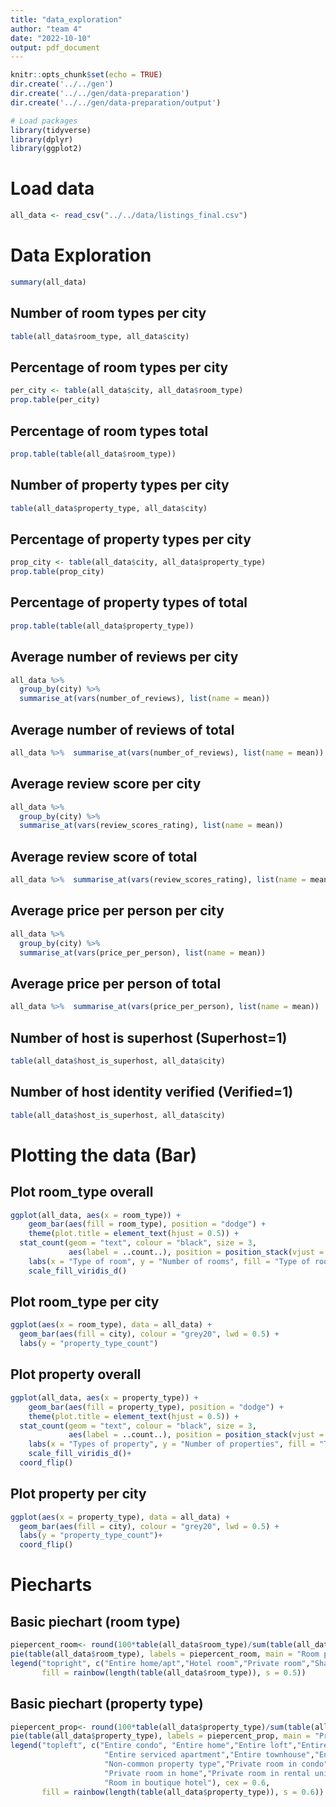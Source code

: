 ---
title: "data_exploration"
author: "team 4"
date: "2022-10-10"
output: pdf_document
---

```{r setup, include=FALSE}
knitr::opts_chunk$set(echo = TRUE)
dir.create('../../gen')
dir.create('../../gen/data-preparation')
dir.create('../../gen/data-preparation/output')
```

```{r, include=FALSE}
# Load packages
library(tidyverse)
library(dplyr)
library(ggplot2)
```

# Load data
```{r, echo=FALSE}
all_data <- read_csv("../../data/listings_final.csv")
```


# Data Exploration

```{r all_data}
summary(all_data)
```

## Number of room types per city
```{r}
table(all_data$room_type, all_data$city)
```

## Percentage of room types per city
```{r}
per_city <- table(all_data$city, all_data$room_type)
prop.table(per_city)
```

## Percentage of room types total
```{r}
prop.table(table(all_data$room_type))
```

## Number of property types per city
```{r}
table(all_data$property_type, all_data$city)
```

## Percentage of property types per city
```{r}
prop_city <- table(all_data$city, all_data$property_type)
prop.table(prop_city)
```

## Percentage of property types of total
```{r}
prop.table(table(all_data$property_type))
```

## Average number of reviews per city
```{r}
all_data %>%
  group_by(city) %>%
  summarise_at(vars(number_of_reviews), list(name = mean))
```

## Average number of reviews of total
```{r}
all_data %>%  summarise_at(vars(number_of_reviews), list(name = mean))
```

## Average review score per city
```{r}
all_data %>%
  group_by(city) %>%
  summarise_at(vars(review_scores_rating), list(name = mean))
```

## Average review score of total
```{r}
all_data %>%  summarise_at(vars(review_scores_rating), list(name = mean))
```

## Average price per person per city
```{r}
all_data %>%
  group_by(city) %>%
  summarise_at(vars(price_per_person), list(name = mean))
```

## Average price per person of total
```{r}
all_data %>%  summarise_at(vars(price_per_person), list(name = mean))
```

## Number of host is superhost (Superhost=1)
```{r}
table(all_data$host_is_superhost, all_data$city)
```

## Number of host identity verified (Verified=1)
```{r}
table(all_data$host_is_superhost, all_data$city)
```

# Plotting the data (Bar)

## Plot room_type overall
```{r}
ggplot(all_data, aes(x = room_type)) +
    geom_bar(aes(fill = room_type), position = "dodge") +
    theme(plot.title = element_text(hjust = 0.5)) +
  stat_count(geom = "text", colour = "black", size = 3,
             aes(label = ..count..), position = position_stack(vjust = 0.5)) +
    labs(x = "Type of room", y = "Number of rooms", fill = "Type of room") +
    scale_fill_viridis_d()
```

## Plot room_type per city
```{r}
ggplot(aes(x = room_type), data = all_data) +
  geom_bar(aes(fill = city), colour = "grey20", lwd = 0.5) +
  labs(y = "property_type_count")
```

## Plot property overall
```{r}
ggplot(all_data, aes(x = property_type)) +
    geom_bar(aes(fill = property_type), position = "dodge") +
    theme(plot.title = element_text(hjust = 0.5)) +
  stat_count(geom = "text", colour = "black", size = 3,
             aes(label = ..count..), position = position_stack(vjust = 1)) +
    labs(x = "Types of property", y = "Number of properties", fill = "Types of property") +
    scale_fill_viridis_d()+
  coord_flip()
```

## Plot property per city
```{r}
ggplot(aes(x = property_type), data = all_data) +
  geom_bar(aes(fill = city), colour = "grey20", lwd = 0.5) +
  labs(y = "property_type_count")+
  coord_flip()
```


# Piecharts

## Basic piechart (room type)
```{r}
piepercent_room<- round(100*table(all_data$room_type)/sum(table(all_data$room_type)), 1)
pie(table(all_data$room_type), labels = piepercent_room, main = "Room pie chart", col = rainbow(length(table(all_data$room_type)), s = 0.5))
legend("topright", c("Entire home/apt","Hotel room","Private room","Shared room"), cex = 0.8,
       fill = rainbow(length(table(all_data$room_type)), s = 0.5))
```

## Basic piechart (property type)
```{r}
piepercent_prop<- round(100*table(all_data$property_type)/sum(table(all_data$property_type)), 1)
pie(table(all_data$property_type), labels = piepercent_prop, main = "Property pie chart", col = rainbow(length(table(all_data$property_type)), s = 0.6))
legend("topleft", c("Entire condo", "Entire home","Entire loft","Entire rental unit",
                     "Entire serviced apartment","Entire townhouse","Entire villa",
                     "Non-common property type","Private room in condo",
                     "Private room in home","Private room in rental unit",
                     "Room in boutique hotel"), cex = 0.6,
       fill = rainbow(length(table(all_data$property_type)), s = 0.6))
```


